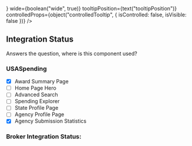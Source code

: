

<Meta
    title="Tooltip Wrapper"
    component={TooltipWrapper}
/>

<Canvas>
    <Story name="Tooltip Wrapper">
        <div className="story__container tooltip-story">
            <TooltipWrapper
                icon="info"
                tooltipComponent={<Tooltip />}
                wide={boolean("wide", true)}
                tooltipPosition={text("tooltipPosition")}
                controlledProps={object("controlledTooltip", {
                    isControlled: false,
                    isVisible: false
                })} />
        </div>
    </Story>
</Canvas>

<ArgsTable of={TooltipWrapper} />

## Integration Status
Answers the question, where is this component used?

### USASpending
- [x] Award Summary Page
- [ ] Home Page Hero
- [ ] Advanced Search
- [ ] Spending Explorer
- [ ] State Profile Page
- [ ] Agency Profile Page
- [x] Agency Submission Statistics

### Broker Integration Status:
